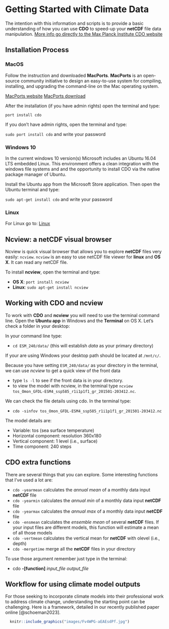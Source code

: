 # Getting Started with Climate Data

The intention with this information and scripts is to provide a basic understanding of how you can use **CDO** to speed-up your **netCDF** file data manipulation. [More info go directly to the Max Planck Institute CDO website](https://code.mpimet.mpg.de/projects/cdo/)

## Installation Process

### **MacOS**

Follow the instruction and downloaded **MacPorts**. **MacPorts** is an open-source community initiative to design an easy-to-use system for compiling, installing, and upgrading the command-line on the Mac operating system.

[MacPorts website](https://www.macports.org/index.php) [MacPorts download](https://www.macports.org/install.php)

After the installation (if you have admin rights) open the terminal and type:

`port install cdo`

If you don't have admin rights, open the terminal and type:

`sudo port install cdo` and write your password

### **Windows 10**

In the current windows 10 version(s) Microsoft includes an Ubuntu 16.04 LTS embedded Linux. This environment offers a clean integration with the windows file systems and and the opportunity to install CDO via the native package manager of Ubuntu.

Install the Ubuntu app from the Microsoft Store application. Then open the Ubuntu terminal and type:

`sudo apt-get install cdo` and write your password

### **Linux**

For Linux go to: [Linux](https://code.mpimet.mpg.de/projects/cdo/wiki/Linux_Platform)

## Ncview: a netCDF visual browser

Ncview is quick visual browser that allows you to explore **netCDF** files very easily: `ncview`. `ncview` is an easy to use netCDF file viewer for **linux** and **OS X**. It can read any netCDF file.

To install **ncview**, open the terminal and type:

-   **OS X**: `port install ncview`
-   **Linux**: `sudo apt-get install ncview`

## Working with CDO and ncview

To work with **CDO** and **ncview** you will need to use the terminal command line. Open the **Ubuntu app** in Windows and the **Terminal** on OS X. Let's check a folder in your desktop:

In your command line type:

-   `cd ESM_240/data/` (this will establish *data* as your primary directory)

If your are using Windows your desktop path should be located at `/mnt/c/`.

Because you have setting `ESM_240/data/` as your directory in the terminal, we can use *ncview* to get a quick view of the front data

-   type `ls -l` to see if the front data is in your directory.
-   to view the model with ncview, in the terminal type `ncview tos_Omon_GFDL-ESM4_ssp585_r1i1p1f1_gr_201501-203412.nc`.

We can check the file details using cdo. In the terminal type:

-   `cdo -sinfov tos_Omon_GFDL-ESM4_ssp585_r1i1p1f1_gr_201501-203412.nc`

The model details are:

-   Variable: tos (sea surface temperature)
-   Horizontal component: resolution 360x180
-   Vertical component: 1 level (i.e., surface)
-   Time component: 240 steps

## CDO extra functions

There are several things that you can explore. Some interesting functions that I've used a lot are:

-   `cdo -yearmean` calculates the *annual mean* of a monthly data input **netCDF** file
-   `cdo -yearmin` calculates the *annual min* of a monthly data input **netCDF** file
-   `cdo -yearmax` calculates the *annual max* of a monthly data input **netCDF** file
-   `cdo -ensmean` calculates the *ensemble mean* of several **netCDF** files. If your input files are different models, this function will estimate a mean of all those models
-   `cdo -vertmean` calculates the vertical mean for **netCDF** with olevel (i.e., depth)
-   `cdo -mergetime` merge all the **netCDF** files in your directory

To use those argument remember just type in the terminal:

-   cdo **-\[function\]** *input_file* *output_file*

## Workflow for using climate model outputs

For those seeking to incorporate climate models into their professional work to address climate change, understanding the starting point can be challenging. Here is a framework, detailed in our recently published paper online [@schoeman2023].

```r
  knitr::include_graphics("images/Fv4WPG-aEAEsdPf.jpg")
```
